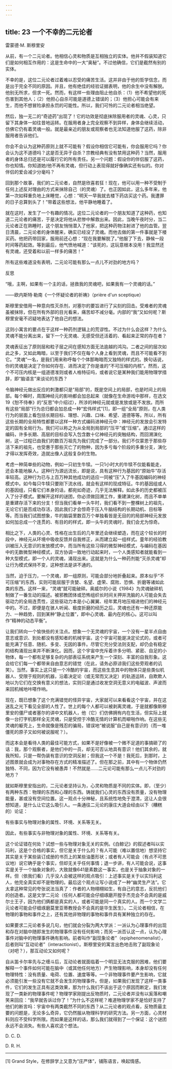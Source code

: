 ```yaml
---
---
---
```

title: 23 一个不幸的二元论者
---




雷蒙德·M. 斯穆里安



从前，有一个二元论者。他相信心灵和物质是互相独立的实体。他并不假装知道它们是如何相互作用的：这是生命中的一大“奥秘”。不过他确信，它们是截然有别的实体。

不幸的是，这位二元论者过着难以忍受的痛苦生活。这并非由于他的哲学信念，而是出于完全不同的原因。并且，他有绝佳的经验证据表明，他的余生中没有解脱。他别无所求，但求一死。然而，有这样一些理由阻止他自杀：（1）他不希望他的死伤害到其他人；（2）他担心自杀可能是道德上错误的；（3）他担心可能会有来生，而他不想冒险承担永罚的可能性。所以，我们可怜的二元论者相当绝望。

然后，独一无二的“奇迹药”出现了！它的功效是彻底抹除服用者的灵魂、心灵，只留下其身体一如往昔地运转。在服用者身上完全观察不到异样，身体会继续活动，仿佛它仍有着灵魂一般。就是最亲近的朋友或观察者也无法知道他服了这药，除非服用者告诉他们。

你会不会认为这种药原则上就不可能有？假设你相信它可能有，你会服用它吗？你会认为这不道德吗？这是否无异于自杀？宗教经典有没有禁用这种药？当然，服用者的身体总归还是可以履行它的所有责任。另一个问题：假设你的伴侣服了这药，你也知情。你知道她/他不再有灵魂，但行动上表现得就好像确实还有似的。你对伴侣的爱会减少分毫吗？

回到那个故事，我们的二元论者，自然是欣喜若狂！现在，他可以用一种不受制于任何上述反对理由的方式来抹除自己（的灵魂）了。也正因如此，这么多年来，他第一次如释重负地上床睡觉，心想：“明天一早我就去楼下药店买这个药。我遭罪的日子总算到头了！”带着这些想法，他平静地睡着了。

就在这时，发生了一个有趣的情况。这位二元论者的一个朋友知道了这种药，也知道二元论者的痛苦，于是决定将他从悲惨中解救出来。因此，当晚午夜时分，当二元论者正在熟睡时，这个朋友悄悄潜入了他家，把这种药物注射进了他的血管。翌日清晨，二元论者的身体醒来，确实已经没了灵魂。而他去做的第一件事就是下楼买药。他把药带回家，服用前还心想：“现在我要解脱了。”他服了下去，静候一段时间等药起效。等到最后，他气愤地喊道：“该死的，这玩意根本没用！我显然还有灵魂，还受着和以前一样多的痛苦！”

所有这些难道没有表明，二元论可能有那么一点儿不对劲的地方吗？


反思

“哦，主啊，如果有一个主的话，拯救我的灵魂吧，如果我有一个灵魂的话。”

——欧内斯特·勒南《一个怀疑论者的祈祷》（prière d'un sceptique）



斯穆里安借用一种意向性灭杀剂，对塞尔的要旨进行了尖刻的回击。受难者的灵魂虽被抹除，但在所有外部的目光看来，痛苦却不减分毫。内部的“我”又如何呢？斯穆里安毫不迟疑地表达了他自己的想法。

这则小寓言的要点在于这样一种药剂逻辑上的荒谬性。不过为什么会这样？为什么灵魂不能分离出来，留下一个无灵魂、无感受但还活着的、看起来正常的存在者？

灵魂表征出了原则层和粒子层之间在感知方面无法逾越的鸿沟。二者之间的层次如此之多，又如此晦暗，以至于我们不仅在每个人身上看到灵魂，而且不可能看不到它。“灵魂”一名，是我们用来称呼每个个体那晦暗而又独特的样式的。换句话说，你的灵魂是决定了你如何存在、进而决定了你是谁的“不可压缩的内核”。然而，这个不可压内核是一组道德准则或者人格特征吗，或者说它是某种我们能用物理学措辞，即“脑语言”来谈论的东西？

令脑神经元做出反应的刺激都只是“局部”的，既是空间上的局部，也是时间上的局部。每个瞬时，周围神经元的影响都会加总起来（就像在生命游戏中那样，在选文19《恕不侍奉》的“反思”中介绍过），所涉的神经元就或是发放或是不发放。而所有这些“局部”行为总归都会加总成一种“宏伟样式”[1]，即一组“全局”原则，在人类行为的层面上看包括长期目标、理想、兴趣、口味、希望、道德等等。所以，所有这些长期的全局特性都要以这样一种方式编码进神经元中：神经元的发放会引发特定的固有全局行为。我们可以称之为从全局到局部的“压平”或“压缩”。通过这样的编码，许多长期、高层的目标会写入包含数十亿神经元的突触结构，而回溯演化树，这一过程已由我们的数百万祖先为我们完成了一部分。我们不仅蒙恩于那些存活下来的祖先，也受惠于那些灭亡了的物种，因为多亏每个阶段的多重分支，演化才得以发挥奇效，造就出像人这般复杂的生物。

考虑一种简单些的动物，例如一只初生牛犊。一只1小时大的牛犊不仅能看能走，还会本能地躲人。这种行为源远流长，即是说，具有这种行为基因的“原始牛”存活率较高。这种行为已与上百万种其他成功的适应一同被“压”入了牛基因编码的神经模式中。如今每只牛犊只要刚下流水线，就会有这样的现成特征。牛的基因组或人的基因组，只看它们本身的话，都宛如奇迹，几乎无法解释。如此多的历史都被压入了分子模式。要解开这样的谜团，你必须做回溯工作，重建演化树，而且不单单是重建存活下来的分支！但当我们看单一头牛时，我们看不到一整棵树上的祖先，无论它们是否成功存活，因此我们才会惊奇于压入牛脑结构的长期动机、目标等等。而当我们试图想象，牛的脑袋里数百万个单独看皆是无目的的局部神经元发放如何加总成一个连贯的、有目的的样式，即一头牛的灵魂时，我们会尤为惊奇。

相比之下，人类的心灵、性格在出生后的几年里还会继续塑造，而在这个较长的时段中，神经元从环境中吸收反馈并自我修正，从而建立起一组样式。童年的经验教训被压入无意识的发放模式中，而当所有这些习得的微型神经模式，与编码在基因中的无数微型神经模式，双方协调一致地行动起来时，一个人类感知者就能看到一种大型模式，即一个人的灵魂，涌现出来。这就是为什么一种药剂能“灭杀灵魂”却让行为模式保持不变，这种想法是讲不通的。

当然，迫于压力，一个灵魂，即一组原则，可能会部分地折叠起来。原本似乎“不可压缩”的东西，实则可能屈服于贪婪、名望、虚荣、腐败、恐惧、折磨等诸如此类的东西。这样一来，“灵魂”就可能破碎。奥威尔的小说《1984》为灵魂破碎机制做了一番生动的描述。被邪教团体或恐怖组织长时间关押并洗脑的人可能会失去驱动力的全局连贯性，这些驱动力本是小心翼翼、经年累月地压缩进他们的神经元中的。不过，即便是在骇人听闻、极度折磨的经历之后，灵魂也还有一种还原能力、一种趋势，回到某种“静止位置”，即中心灵魂、最内在的核心。这可以叫作“精神的动态平衡”。

让我们转向一个愉快些的关注点。想象一个无灵魂的宇宙，一个没有一星半点自由意志或意识、到处都没有感知者的机械宇宙。这个宇宙可能是决定论式的，或者可能充满了任意、随机、多变、无因的事件。尽管它充分受法则支配，却仍会有稳定的结构涌现出来并不断演化。因而，这个宇宙中充斥着许多分明、紧密、自足的小物体，每一个都有足够复杂的内部表征系统来产生一个深刻、丰富的自我形象。这会给它们每一个都带来自由意志的错觉（在此，请务必原谅我们这些旁观者的讥笑）。当然，事实上这只是一个冷酷的宇宙，而这些生息其中的物体只是些类似机器人、受限于规则的机器，沿着决定论（或无常而又决定）的轨道运转，自欺欺人地以为它们在交换有意义的想法，实则只是通过收发空洞无意义的电磁波、声波而来回机械地咔嗒作响。

现在，既已想象了这个充满错觉的怪异宇宙，大家就可以来看看这个宇宙，并在这迷乱之光下看见全部的人性了。世上的每个人都可以被剥离灵魂，于是就都像斯穆里安的僵尸或者塞尔的讲中文机器人，他（它）们仿佛拥有内在生活，但实际上就像一台打字机那样全无灵魂，只是受控于冷酷无情的计算机而噼啪作响。在这些无灵魂的躯壳上，生命就像是残忍的骗局，错误地“被说服”自己是有意识的（而一堆僵死的原子又如何被说服呢？）。

而这本会是看待人类的最佳可能方式，如果不是好像被一个微不足道的事搞砸了的话：我，那个观察者，是他们中的一员，却无可否认地具有意识！他们其余的，就我所知，只是一帮伪装有意识的空洞反射；但我这一个不是！我死后，到那时，上述图景就会成为对事物存在方式的精准描述了。但在那之前，其中有一个物体仍然独特、不同，因为它没有被愚弄！不然就是……二元论可能有那么一点儿不对劲的地方？

就如斯穆里安指出的，二元论者坚持认为，心灵和物质是不同的实体。即，（至少）有两种东西：物理的东西和心理的东西。铸就我们心灵的东西没有质量，没有物理能量，甚或没有空间位置。这一观点十分神秘，且系统性地免于澄清，这让人会很想知道，是什么让它这么吸引人。一条通往二元论的康庄大道会经由以下（糟糕的）论证：


有些事实与物理对象的属性、环境、关系等无关。

因此，有些事实与非物理对象的属性、环境、关系等有关。


这个论证错在何处？试想一些与物理对象无关的实例。《白鲸记》的叙述者叫以实玛利，这是个合格的事实，但它是关于什么的？有人可能（难以置信地）想坚持它其实是关于某些装订成册的书页上的某些油墨形状；或者有人可能会（有点不可思议地）说它确乎是个事实，但却无关乎任何事情；退一步讲，有人可能会说，这事实是关于一个抽象对象的，大致就像641是素数这一事实，也是关于抽象对象的一样。但（依我们看）几乎没人会被这样的观点吸引：上述事实是关于以实玛利这人，他完全真实却不是物理的。最后这个观点让写小说成了一种“幽灵生产法”。它太拿这种常见的夸张说法当真了：作者的人物栩栩如生，有自己的意志，反抗他们的创造者。这是文学二元论（任何人都可能会仔细琢磨开膛手杰克会不会真的是威尔士王子，因为他们俩都是真实的人，或者可能是同一个真实的人。而一个文学二元论者可能会仔细琢磨莫里亚蒂教授会不会真的是华生医生）。二元论者相信，在物理的事物和事件之上，还有其他非物理的事物和事件具有某种独立的存在。

如果要求二元论者多说几句，他们就会分裂为两大学派：一派认为心理事件的出现和存在对脑中随即发生的物理事件没有任何影响；而另一派否认这一点，认为心理事件对脑中的物理事件确有影响。前者叫作“副现象论者”（epiphenomenalist），后者则叫“互动论者”（interactionist）。斯穆里安的寓言出色地击败了副现象论（对吧？），那互动论又如何呢？

自从笛卡尔率先与之缠斗后，互动论者就面临着一个明显无法克服的困难，他们要解释一个事件如何可能在脑中（或其他任何地方）产生物理影响，本身却没有任何物理特性：没有质量、电荷、位置、速度等等。一个非物理事件要产生影响，它就必须能引发一些没有它就不会发生的物理事件。但是，如果我们发现了这样一类事件，它们的发生正具有这类效果，那为什么我们不该出于这个原因而断定，我们发现了一类新的物理事件呢？物理学家刚提出反物质时，二元论者并没有以奚落和嘲笑来回应：“我早就告诉过你了！”为什么不这样呢？难道物理学家不是恰好支持了他们的断言吗：宇宙中有两类截然不同的东西？从二元论者的观点看，反物质最主要的问题是，无论多么奇异，它仍然服从物理科学的研究方法。另一方面，心灵材料则应不受科学所限。而如果是这样的话，那么我们就得到了一个保证：这个谜团永远不会消失。有些人喜欢这个想法。

D. C. D.

D. R. H.



* * *



[1] Grand Style，在修辞学上又意为“庄严体”，铺陈语言，唤起情感。